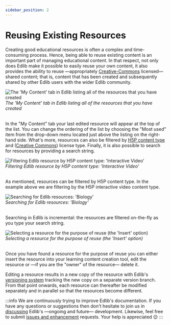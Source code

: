 ```yaml
---
sidebar_position: 2
---
```


# Reusing Existing Resources

Creating good educational resources is often a complex and time-consuming process. Hence, being able to reuse existing content is an important part of managing educational content. In that respect, not only does Edlib make it possible to easily reuse your own content, it also provides the ability to reuse &mdash;appropriately [Creative-Commons](https://creativecommons.org/) licensed&mdash; shared content; that is, content that has been created and subsequently shared by other Edlib users with the wider Edlib community.

<div class="text--center">
    <img class="edlib-image" alt="The 'My Content' tab in Edlib listing all of the resources that you have created" src="/img/reuse-resource-1.png" />
    <br/>
    <em>The 'My Content' tab in Edlib listing all of the resources that you have created</em>
    <br/>
    <br/>
</div>

In the "My Content" tab your last edited resource will appear at the top of the list. You can change the ordering of the list by choosing the "Most used" item from the drop-down menu located just above the listing on the right-hand side. What's more, resources can also be filtered by [H5P content type](https://h5p.org/content-types-and-applications) and ([Creative Commons](https://creativecommons.org/licenses/)) license type. Finally, it is also possible to search for resources by providing a search string.

<div class="text--center">
    <img class="edlib-image" alt="Filtering Edlib resource by H5P content type: 'Interactive Video'" src="/img/reuse-resource-2.png" />
    <br/>
    <em>Filtering Edlib resource by H5P content type: 'Interactive Video'</em>
    <br/>
    <br/>
</div>

As mentioned, resources can be filtered by H5P content type. In the example above we are filtering by the H5P interactive video content type.

<div class="text--center">
    <img class="edlib-image" alt="Searching for Edlib resources: 'Biology'" src="/img/reuse-resource-3.png" />
    <br/>
    <em>Searching for Edlib resources: 'Biology'</em>
    <br/>
    <br/>
</div>

Searching in Edlib is incremental: the resources are filtered on-the-fly as you type your search string. 

<div class="text--center">
    <img class="edlib-image" alt="Selecting a resource for the purpose of reuse (the 'Insert' option)" src="/img/reuse-resource-5.png" />
    <br/>
    <em>Selecting a resource for the purpose of reuse (the 'Insert' option)</em>
    <br/>
    <br/>
</div>

Once you have found a resource for the purpose of reuse you can either insert the resource into your learning content creation tool, edit the resource or &mdash;if you are the "owner" of the resource&mdash; delete it.

Editing a resource results in a new copy of the resource with Edlib's [versioning system](/docs/product/features#resource-versioning) tracking the new copy on a separate version branch. From that point onwards, each resource can thereafter be modified separately and in parallel so that the resources become different.

:::info 
We are continuously trying to improve Edlib's documentation. If you have any questions or suggestions then don't hesitate to join us in [discussing](https://github.com/cerpus/Edlib/discussions/7) Edlib's &mdash;ongoing and future&mdash; development. Likewise, feel free to submit [issues and enhancement](https://github.com/cerpus/Edlib/issues) requests. Your help is appreciated :wink:
:::